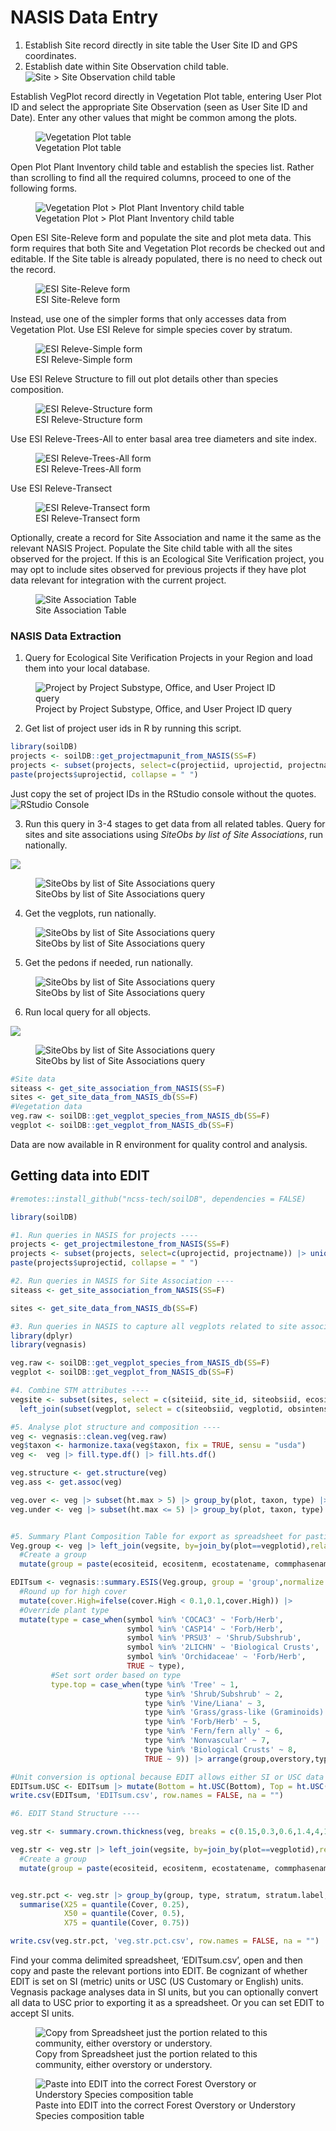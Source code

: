 # NASIS Data Entry

1.	Establish Site record directly in site table the User Site ID and GPS coordinates.
2.	Establish date within Site Observation child table.
 ![Site > Site Observation child table](static-figures/TSiteObs.png)
 
Establish VegPlot record directly in Vegetation Plot table, entering User Plot ID and select the appropriate Site Observation (seen as User Site ID and Date). Enter any other values that might be common among the plots.

![Vegetation Plot table](static-figures/TVegPlot.png)

 
Open Plot Plant Inventory child table and establish the species list. Rather than scrolling to find all the required columns, proceed to one of the following forms. 

![Vegetation Plot >  Plot Plant Inventory child table](static-figures/TVegPlants.png)

Open ESI Site-Releve form and populate the site and plot meta data. This form requires that both Site and Vegetation Plot records be checked out and editable. If the Site table is already populated, there is no need to check out the record. 

![ESI Site-Releve form](static-figures/FSiteReleve.png)
 
Instead, use one of the simpler forms that only accesses data from Vegetation Plot. 
Use ESI Releve for simple species cover by stratum.

![ESI Releve-Simple form](static-figures/FReleveSimple.png)
 
Use ESI Releve Structure to fill out plot details other than species composition.

![ESI Releve-Structure form](static-figures/FReleveStructure.png)
 
Use ESI Releve-Trees-All to enter basal area tree diameters and site index.

![ESI Releve-Trees-All form](static-figures/FReleveTrees.png)
 
Use ESI Releve-Transect

 ![ESI Releve-Transect form](static-figures/FReleveTransect.png)

Optionally, create a record for Site Association and name it the same as the relevant NASIS Project. Populate the Site child table with all the sites observed for the project. If this is an Ecological Site Verification project, you may opt to include sites observed for  previous projects if they have plot data relevant for integration with the current project.
 

![Site Association Table](static-figures/TSass.png)

### NASIS Data Extraction

1.	Query for Ecological Site Verification Projects in your Region and load them into your local database.
 
 ![Project by Project Substype, Office, and User Project ID query](static-figures/QProject.png)

2. Get list of project user ids in R by running this script.
```r
library(soilDB)
projects <- soilDB::get_projectmapunit_from_NASIS(SS=F)
projects <- subset(projects, select=c(projectiid, uprojectid, projectname)) |> unique()
paste(projects$uprojectid, collapse = " ")
```
Just copy the set of project IDs in the RStudio console without the quotes.
 ![RStudio Console](static-figures/RStudio.png)


3.	Run this query in 3-4 stages to get data from all related tables. Query for sites and site associations using *SiteObs by list of Site Associations*, run nationally.

  ![](static-figures/Qnational.png)
  
  ![SiteObs by list of Site Associations query](static-figures/QSass1.png)

4.	Get the vegplots, run nationally.

  ![SiteObs by list of Site Associations query](static-figures/QSass2.png)
 
5.	Get the pedons if needed, run nationally.

  ![SiteObs by list of Site Associations query](static-figures/QSass3.png)
 
6.	Run local query for all objects.

  ![](static-figures/QLocal.png)
  
  ![SiteObs by list of Site Associations query](static-figures/QSass4.png)
  
```r
#Site data  
siteass <- get_site_association_from_NASIS(SS=F)
sites <- get_site_data_from_NASIS_db(SS=F)
#Vegetation data
veg.raw <- soilDB::get_vegplot_species_from_NASIS_db(SS=F)
vegplot <- soilDB::get_vegplot_from_NASIS_db(SS=F)
```

Data are now available in R environment for quality control and analysis.

## Getting data into EDIT

```r
#remotes::install_github("ncss-tech/soilDB", dependencies = FALSE)

library(soilDB)

#1. Run queries in NASIS for projects ----
projects <- get_projectmilestone_from_NASIS(SS=F)
projects <- subset(projects, select=c(uprojectid, projectname)) |> unique()
paste(projects$uprojectid, collapse = " ")

#2. Run queries in NASIS for Site Association ----
siteass <- get_site_association_from_NASIS(SS=F)

sites <- get_site_data_from_NASIS_db(SS=F)

#3. Run queries in NASIS to capture all vegplots related to site associations ----
library(dplyr)
library(vegnasis)

veg.raw <- soilDB::get_vegplot_species_from_NASIS_db(SS=F)
vegplot <- soilDB::get_vegplot_from_NASIS_db(SS=F)

#4. Combine STM attributes ----
vegsite <- subset(sites, select = c(siteiid, site_id, siteobsiid, ecositeid,ecositenm,ecostatename,commphasename)) |>
  left_join(subset(vegplot, select = c(siteobsiid, vegplotid, obsintensity)), relationship = "many-to-many") |> unique()

#5. Analyse plot structure and composition ----
veg <- vegnasis::clean.veg(veg.raw)
veg$taxon <- harmonize.taxa(veg$taxon, fix = TRUE, sensu = "usda")
veg <-  veg |> fill.type.df() |> fill.hts.df()

veg.structure <- get.structure(veg)
veg.ass <- get.assoc(veg)

veg.over <- veg |> subset(ht.max > 5) |> group_by(plot, taxon, type) |> summarise(cover=cover.agg(cover))
veg.under <- veg |> subset(ht.max <= 5) |> group_by(plot, taxon, type) |> summarise(cover=cover.agg(cover))


#5. Summary Plant Composition Table for export as spreadsheet for pasting into EDIT ----
Veg.group <- veg |> left_join(vegsite, by=join_by(plot==vegplotid),relationship = "many-to-many") |> subset(!is.na(plot)) |>
  #Create a group
  mutate(group = paste(ecositeid, ecositenm, ecostatename, commphasename))

EDITsum <- vegnasis::summary.ESIS(Veg.group, group = 'group',normalize = TRUE, lowerQ = 0, upperQ = 1, breaks = c(0.5,5,12), forEDIT = TRUE) |>
  #Round up for high cover
  mutate(cover.High=ifelse(cover.High < 0.1,0.1,cover.High)) |>
  #Override plant type
  mutate(type = case_when(symbol %in% 'COCAC3' ~ 'Forb/Herb',
                          symbol %in% 'CASP14' ~ 'Forb/Herb',
                          symbol %in% 'PRSU3' ~ 'Shrub/Subshrub',
                          symbol %in% '2LICHN' ~ 'Biological Crusts',
                          symbol %in% 'Orchidaceae' ~ 'Forb/Herb',
                          TRUE ~ type),
         #Set sort order based on type
         type.top = case_when(type %in% 'Tree' ~ 1,
                              type %in% 'Shrub/Subshrub' ~ 2,
                              type %in% 'Vine/Liana' ~ 3,
                              type %in% 'Grass/grass-like (Graminoids)' ~ 4,
                              type %in% 'Forb/Herb' ~ 5,
                              type %in% 'Fern/fern ally' ~ 6,
                              type %in% 'Nonvascular' ~ 7,
                              type %in% 'Biological Crusts' ~ 8,
                              TRUE ~ 9)) |> arrange(group,overstory,type.top, desc(taxon.cover), taxon)

#Unit conversion is optional because EDIT allows either SI or USC data entry.
EDITsum.USC <- EDITsum |> mutate(Bottom = ht.USC(Bottom), Top = ht.USC(Top), dbh.Low=dbh.USC(dbh.Low), dbh.High=dbh.USC(dbh.High), BA.Low=BA.to.USC(BA.Low), BA.High=BA.to.USC(BA.High))
write.csv(EDITsum, 'EDITsum.csv', row.names = FALSE, na = "")

#6. EDIT Stand Structure ----

veg.str <- summary.crown.thickness(veg, breaks = c(0.15,0.3,0.6,1.4,4,12,24,37)) |> structure.fill.zero() |> subset(type %in% c('tree', 'shrub/vine', 'grass/grasslike',  'forb'))

veg.str <- veg.str |> left_join(vegsite, by=join_by(plot==vegplotid),relationship = "many-to-many") |> subset(!is.na(plot)) |>
  #Create a group
  mutate(group = paste(ecositeid, ecositenm, ecostatename, commphasename))


veg.str.pct <- veg.str |> group_by(group, type, stratum, stratum.label, bottom, top) |>
  summarise(X25 = quantile(Cover, 0.25),
            X50 = quantile(Cover, 0.5),
            X75 = quantile(Cover, 0.75))

write.csv(veg.str.pct, 'veg.str.pct.csv', row.names = FALSE, na = "")
```

Find your comma delimited spreadsheet, 'EDITsum.csv', open and then copy and paste the relevant portions into EDIT. Be cognizant of whether EDIT is set on SI (metric) units or USC (US Customary or English) units. Vegnasis package analyses data in SI units, but you can optionally convert all data to USC prior to exporting it as a spreadsheet. Or you can set EDIT to accept SI units.

![Copy from Spreadsheet just the portion related to this community, either overstory or understory.](static-figures/ExcelCopy.png)
  
    
![Paste into EDIT into the correct Forest Overstory or Understory Species composition table](static-figures/EDITPaste.png)

